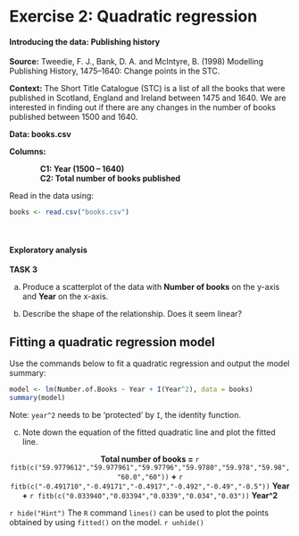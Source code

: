 # Exercise 2: Quadratic regression

#### Introducing the data: Publishing history {-}

**Source:** Tweedie, F. J., Bank, D. A. and McIntyre, B. (1998) Modelling Publishing History, 1475–1640:
Change points in the STC.

**Context:** The Short Title Catalogue (STC) is a list of all the books that were published in Scotland, England and Ireland between 1475 and 1640. We are interested in finding out if there are any changes in the number of books published between 1500 and 1640.

**Data: books.csv**

**Columns:**

|               **C1: Year (1500 – 1640)**

|               **C2: Total number of books published**

Read in the data using: 

```r
books <- read.csv("books.csv")
```

<br>

#### Exploratory analysis {-}

**TASK 3**

(a) Produce a scatterplot of the data with **Number of books** on the y-axis and **Year** on the x-axis.

(b) Describe the shape of the relationship. Does it seem linear?

## Fitting a quadratic regression model

Use the commands below to fit a quadratic regression and output the model summary: 
```r
model <- lm(Number.of.Books ~ Year + I(Year^2), data = books)
summary(model)
```

Note: `year^2` needs to be 'protected' by `I`, the identity function.

(c) Note down the equation of the fitted quadratic line and plot the fitted line.

<center> **Total number of books =**  `r fitb(c("59.9779612","59.977961","59.97796","59.9780","59.978","59.98","60.0","60"))` **+** `r fitb(c("-0.491710","-0.49171","-0.4917","-0.492","-0.49","-0.5"))` **Year +** `r fitb(c("0.033940","0.03394","0.0339","0.034","0.03"))` **Year^2**</center>

`r hide("Hint")`
The `R` command `lines()` can be used to plot the points obtained by using `fitted()` on the model.
`r unhide()`

